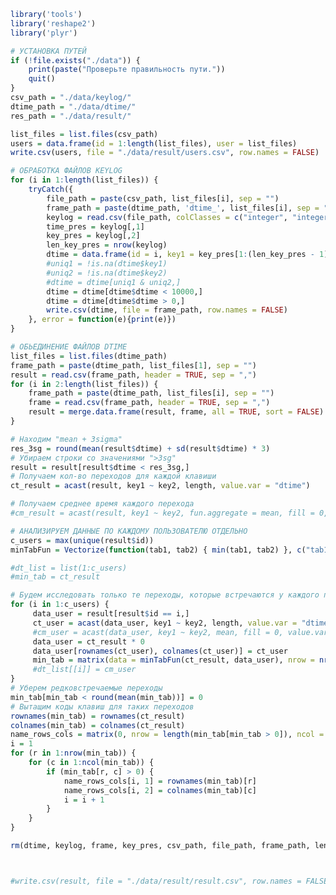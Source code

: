 ```r
library('tools')
library('reshape2')
library('plyr')

# УСТАНОВКА ПУТЕЙ
if (!file.exists("./data")) {
    print(paste("Проверьте правильность пути."))
    quit()
}
csv_path = "./data/keylog/"
dtime_path = "./data/dtime/"
res_path = "./data/result/"

list_files = list.files(csv_path)
users = data.frame(id = 1:length(list_files), user = list_files) 
write.csv(users, file = "./data/result/users.csv", row.names = FALSE)

# ОБРАБОТКА ФАЙЛОВ KEYLOG
for (i in 1:length(list_files)) {
    tryCatch({
        file_path = paste(csv_path, list_files[i], sep = "")
        frame_path = paste(dtime_path, 'dtime_', list_files[i], sep = "")
        keylog = read.csv(file_path, colClasses = c("integer", "integer"), header = FALSE, sep = ",")
        time_pres = keylog[,1]
        key_pres = keylog[,2]
        len_key_pres = nrow(keylog) 
        dtime = data.frame(id = i, key1 = key_pres[1:(len_key_pres - 1)], key2 = key_pres[2:len_key_pres], dtime = time_pres[2:len_key_pres] - time_pres[1:(len_key_pres - 1)], stringsAsFactors = FALSE)
        #uniq1 = !is.na(dtime$key1)
        #uniq2 = !is.na(dtime$key2)
        #dtime = dtime[uniq1 & uniq2,] 
        dtime = dtime[dtime$dtime < 10000,]
        dtime = dtime[dtime$dtime > 0,]
        write.csv(dtime, file = frame_path, row.names = FALSE)
    }, error = function(e){print(e)})
}

# ОБЬЕДИНЕНИЕ ФАЙЛОВ DTIME
list_files = list.files(dtime_path)
frame_path = paste(dtime_path, list_files[1], sep = "")
result = read.csv(frame_path, header = TRUE, sep = ",")
for (i in 2:length(list_files)) {
    frame_path = paste(dtime_path, list_files[i], sep = "")
    frame = read.csv(frame_path, header = TRUE, sep = ",")
    result = merge.data.frame(result, frame, all = TRUE, sort = FALSE)
}

# Находим "mean + 3sigma"
res_3sg = round(mean(result$dtime) + sd(result$dtime) * 3)
# Убираем строки со значениями ">3sg"
result = result[result$dtime < res_3sg,]
# Получаем кол-во переходов для каждой клавиши
ct_result = acast(result, key1 ~ key2, length, value.var = "dtime")

# Получаем среднее время каждого перехода
#cm_result = acast(result, key1 ~ key2, fun.aggregate = mean, fill = 0, value.var = "dtime")

# АНАЛИЗИРУЕМ ДАННЫЕ ПО КАЖДОМУ ПОЛЬЗОВАТЕЛЮ ОТДЕЛЬНО
c_users = max(unique(result$id))
minTabFun = Vectorize(function(tab1, tab2) { min(tab1, tab2) }, c("tab1", "tab2"))

#dt_list = list(1:c_users)
#min_tab = ct_result

# Будем исследовать только те переходы, которые встречаются у каждого пользователя
for (i in 1:c_users) {
     data_user = result[result$id == i,]
     ct_user = acast(data_user, key1 ~ key2, length, value.var = "dtime")
     #cm_user = acast(data_user, key1 ~ key2, mean, fill = 0, value.var = "dtime")
     data_user = ct_result * 0
     data_user[rownames(ct_user), colnames(ct_user)] = ct_user
     min_tab = matrix(data = minTabFun(ct_result, data_user), nrow = nrow(ct_result))
     #dt_list[[i]] = cm_user
}
# Уберем редковстречаемые переходы
min_tab[min_tab < round(mean(min_tab))] = 0
# Вытащим коды клавиш для таких переходов
rownames(min_tab) = rownames(ct_result)
colnames(min_tab) = colnames(ct_result)
name_rows_cols = matrix(0, nrow = length(min_tab[min_tab > 0]), ncol = 2)
i = 1
for (r in 1:nrow(min_tab)) {
    for (c in 1:ncol(min_tab)) {
        if (min_tab[r, c] > 0) {
            name_rows_cols[i, 1] = rownames(min_tab)[r]
            name_rows_cols[i, 2] = colnames(min_tab)[c]
            i = i + 1
        }
    }
}

rm(dtime, keylog, frame, key_pres, csv_path, file_path, frame_path, len_key_pres, list_files, res_3sg, time_pres, data_user, ct_user, r, i, c, ct_result)



#write.csv(result, file = "./data/result/result.csv", row.names = FALSE)

```


